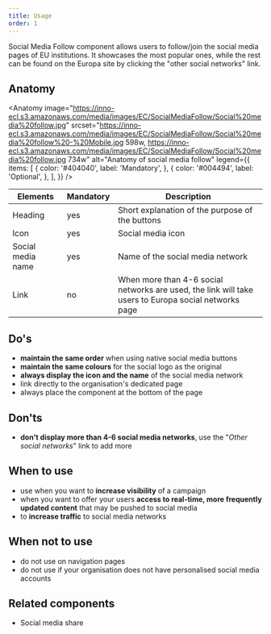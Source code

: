 ```yaml
---
title: Usage
order: 1
---
```



<Paragraph size="lead">
  Social Media Follow component allows users to follow/join the social media
  pages of EU institutions. It showcases the most popular ones, while the rest
  can be found on the Europa site by clicking the "other social networks" link.
</Paragraph>

## Anatomy

<Anatomy
  image="https://inno-ecl.s3.amazonaws.com/media/images/EC/SocialMediaFollow/Social%20media%20follow.jpg"
  srcset="https://inno-ecl.s3.amazonaws.com/media/images/EC/SocialMediaFollow/Social%20media%20follow%20-%20Mobile.jpg 598w, https://inno-ecl.s3.amazonaws.com/media/images/EC/SocialMediaFollow/Social%20media%20follow.jpg 734w"
  alt="Anatomy of social media follow"
  legend={{
    items: [
      {
        color: '#404040',
        label: 'Mandatory',
      },
      {
        color: '#004494',
        label: 'Optional',
      },
    ],
  }}
/>

| Elements          | Mandatory | Description                                                                                          |
| ----------------- | --------- | ---------------------------------------------------------------------------------------------------- |
| Heading           | yes       | Short explanation of the purpose of the buttons                                                      |
| Icon              | yes       | Social media icon                                                                                    |
| Social media name | yes       | Name of the social media network                                                                     |
| Link              | no        | When more than 4-6 social networks are used, the link will take users to Europa social networks page |

## Do's

- **maintain the same order** when using native social media buttons
- **maintain the same colours** for the social logo as the original
- **always display the icon and the name** of the social media network
- link directly to the organisation's dedicated page
- always place the component at the bottom of the page

## Don'ts

- **don't display more than 4-6 social media networks**, use the "_Other social networks_" link to add more

## When to use

- use when you want to **increase visibility** of a campaign
- when you want to offer your users **access to real-time, more frequently updated content** that may be pushed to social media
- to **increase traffic** to social media networks

## When not to use

- do not use on navigation pages
- do not use if your organisation does not have personalised social media accounts

## Related components

- <Link to="/ec/components/social-media-share/usage/">Social media share</Link>
